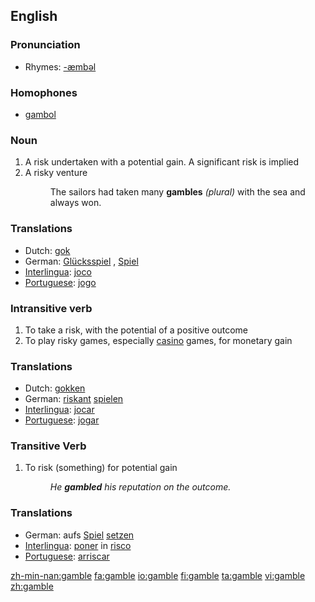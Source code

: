 {{wikipedia|Gamble (disambiguation)}}
==English==

===Pronunciation===
*Rhymes: [[Rhymes:English:-æmbəl|-æmbəl]]

===Homophones===
*[[gambol]]

<!--
===Intransitive Verb===
'''gambol''' ('''gambolled''' or '''gamboled''', '''gambolling''' or '''gamboling''')
# to run, as in frisky, or playful
#:One of the deer would '''gambol''' in the high grass while others '''gambolled''' nearby.
-->

===Noun===
{{wikipedia}}
{{en-noun}}
# A risk undertaken with a potential gain. A significant risk is implied
# A risky venture
#:The sailors had taken many '''gambles''' ''(plural)'' with the sea and always won.

===Translations===
{{top}}
*Dutch: [[gok]] {{m}}
*German: [[Glücksspiel]] {{n}}, [[Spiel]] {{n}}
*[[Interlingua]]: [[joco]]
*[[Portuguese]]: [[jogo]] {{m}}
{{bottom}}

===Intransitive verb===
{{en-verb|gambl|ing}}

# To take a risk, with the potential of a positive outcome
# To play risky games, especially [[casino]] games, for monetary gain

===Translations===
{{top}}
*Dutch: [[gokken]]
*German: [[riskant]] [[spielen]]
*[[Interlingua]]: [[jocar]]
*[[Portuguese]]: [[jogar]]
{{bottom}}

===Transitive Verb===
{{en-verb|gambl|ing}}

# To risk (something) for potential gain 
#:''He '''gambled''' his reputation on the outcome.''

===Translations===
{{top}}
*German: aufs [[Spiel]] [[setzen]]
*[[Interlingua]]: [[poner]] in [[risco]]
*[[Portuguese]]: [[arriscar]]
{{bottom}}

[[zh-min-nan:gamble]]
[[fa:gamble]]
[[io:gamble]]
[[fi:gamble]]
[[ta:gamble]]
[[vi:gamble]]
[[zh:gamble]]